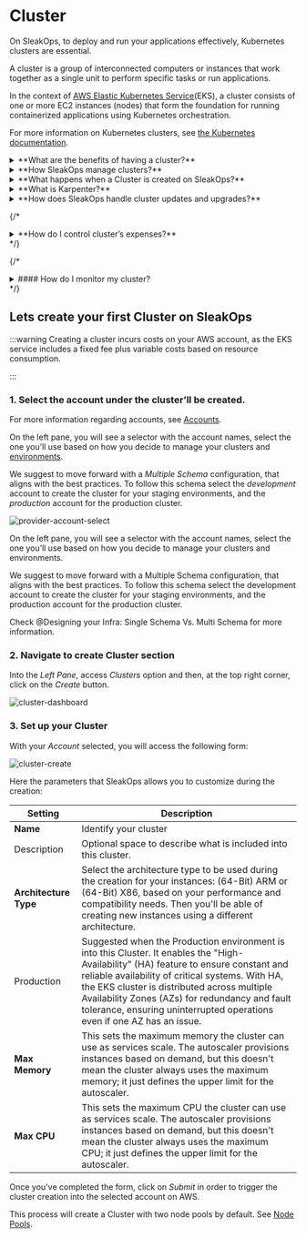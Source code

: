 
# Cluster

On SleakOps, to deploy and run your applications effectively, Kubernetes clusters are essential.

A cluster is a group of interconnected computers or instances that work together as a single unit to perform specific tasks or run applications. 

In the context of [AWS Elastic Kubernetes Service](https://docs.aws.amazon.com/eks/)(EKS), a cluster consists of one or more EC2 instances (nodes) that form the foundation for running containerized applications using Kubernetes orchestration.

For more information on Kubernetes clusters, see [the Kubernetes documentation](https://kubernetes.io/docs/concepts/overview/components/).

<details>
<summary>
**What are the benefits of having a cluster?**
</summary>
Clusters allow you to deploy multiple instances of the same application effortlessly, ensuring that if one instance fails, others can instantly take over. Additionally, clusters offer auto-scaling capabilities, automatically adjusting the number of worker nodes as traffic fluctuates, which ensures high availability and optimal performance. 

They also provide an excellent way to isolate your production environment from your staging environment.
</details>

<details>
<summary>
**How SleakOps manage clusters?**
</summary>
SleakOps offers you the flexibility and control needed to create an EKS cluster that aligns precisely with your requirements. 

To define how to create your infra, you can see: [Designing your Infra: Single Schema Vs. Multi Schema ](https://www.notion.so/Designing-your-Infra-Single-Schema-Vs-Multi-Schema-0d49c5ce3ef14642a3ea2ae65ea9a865?pvs=21)
</details>

<details>
<summary>
**What happens when a Cluster is created on SleakOps?**
</summary>
SleakOps creates a group of Node Pools that will allow you to run your applications using Kubernetes orchestration based on your needs. See [Node Pools](https://www.notion.so/Node-Pools-c69c5476289e442ea8c8342d939f66a6?pvs=21).
</details>

<details>
<summary>
**What is Karpenter?**
</summary>
In the process of creating your EKS cluster, node provisioning is seamlessly managed by advanced Karpenter technology. Karpenter automatically provisions nodes with just the required resources and scales the cluster based on application demands, removing concerns about deprovisioning. As your workload changes, Karpenter adjusts nodes and resources dynamically, optimizing performance and cost. See [Karpenter Web](https://karpenter.sh/)
</details>

<details>
<summary>
**How does SleakOps handle cluster updates and upgrades?**
</summary>
1. We notify users about new version coming in approximatively 1 month in advance. 
2. Upgrade clusters for a group of selected customers.
3. Upgrade all non-production flagged clusters.
4. Upgrade all clusters.
</details>

{/* <details>
<summary>
**How do I control cluster’s expenses?** 
</summary>
SleakOps allows you to see all your clusters expenses in one place, classified by account, resources, dates. 

Access *Clusters,* select one and click the button: $
</details> */}

{/* <details>
<summary>
#### How do I monitor my cluster?
</summary>
You can monitor your cluster’s activity by accessing Clusters, and clicking into the button: (button imange)
</details> */}

## Lets create your first Cluster on SleakOps

:::warning
Creating a cluster incurs costs on your AWS account, as the EKS service includes a fixed fee plus variable costs based on resource consumption.

:::

### 1. Select the account under the cluster’ll be created.

For more information regarding accounts, see [Accounts](https://www.notion.so/Accounts-71abf1afe5564d4588719eada01222e9?pvs=21).

On the left pane, you will see a selector with the account names, select the one you’ll use based on how you  decide to manage your clusters and [environments](https://www.notion.so/Environments-bcfa33cfe6384198aee5f4a91d189b42?pvs=21). 

We suggest to move forward with a *Multiple Schema*  configuration, that aligns with the best practices. To follow this schema select the *development* account to create the cluster for your staging environments, and the *production* account for the production cluster. 

<div style={{ display: 'flex', alignItems: 'flex-start' }}>
  <img src="/img/provider/provideraccountselect.png" alt="provider-account-select" style={{ marginRight: '20px', maxWidth: '200px' }} />
  <div>
    <p>On the left pane, you will see a selector with the account names, select the one you’ll use based on how you  decide to manage your clusters and environments.</p>
    <p>We suggest to move forward with a Multiple Schema  configuration, that aligns with the best practices. To follow this schema select the development account to create the cluster for your staging environments, and the production account for the production cluster.</p>
    <p>Check @Designing your Infra: Single Schema Vs. Multi Schema  for more information.</p>
  </div>
</div>

### 2. Navigate to create Cluster section

Into the *Left Pane*, access *Clusters* option and then, at the top right corner, click on the *Create* button.

<Zoom overlayBgColorEnd="rgba(255, 255, 255, 0.8)">
  <img
    src="/img/cluster/clusters-dashboard.png"
    alt="cluster-dashboard"
  />
</Zoom>

### 3. Set up your Cluster

With your *Account* selected, you will access the following form:

<Zoom overlayBgColorEnd="rgba(255, 255, 255, 0.8)">
  <img
    src="/img/cluster/clusters-create.png"
    alt="cluster-create"
  />
</Zoom>

Here the parameters that SleakOps allows you to customize during the creation:

| **Setting** | **Description** |
| --- | --- |
| **Name** | Identify your cluster |
| Description | Optional space to describe what is included into this cluster.  |
| **Architecture Type** | Select the architecture type to be used during the creation for your instances: (64-Bit) ARM or (64-Bit) X86, based on your performance and compatibility needs. Then you'll be able of creating new instances using a different architecture.  |
| Production | Suggested when the Production environment is into this Cluster. It enables the "High-Availability" (HA) feature to ensure constant and reliable availability of critical systems. With HA, the EKS cluster is distributed across multiple Availability Zones (AZs) for redundancy and fault tolerance, ensuring uninterrupted operations even if one AZ has an issue. |
| **Max Memory**  | This sets the maximum memory the cluster can use as services scale. The autoscaler provisions instances based on demand, but this doesn't mean the cluster always uses the maximum memory; it just defines the upper limit for the autoscaler. |
| **Max CPU** | This sets the maximum CPU the cluster can use as services scale. The autoscaler provisions instances based on demand, but this doesn't mean the cluster always uses the maximum CPU; it just defines the upper limit for the autoscaler. |

Once you've completed the form, click on *Submit* in order to trigger the cluster creation into the selected account on AWS. 

This process will create a Cluster with two node pools by default. See [Node Pools](https://www.notion.so/Node-Pools-c69c5476289e442ea8c8342d939f66a6?pvs=21).